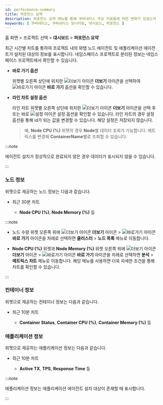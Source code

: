 ```yaml
---
id: performance-summary
title: 퍼포먼스 요약
description: 퍼포먼스 요약 메뉴를 통해 쿠버네티스 주요 지표들에 어떤 변화가 있었는지 확인할 수 있습니다.
keywords: [ 쿠버네티스, 쿠버네티스 모니터링, 대시보드, 퍼포먼스 ]
---
```


홈 화면 > 프로젝트 선택 > **대시보드** > **퍼포먼스 요약**

최근 시간별 차트를 통하여 프로젝트 내의 와탭 노드 에이전트 및 애플리케이션 에이전트가 설치된 대상의 정보를 표시합니다. 네임스페이스 프로젝트로 분리된 정보는 네임스페이스 프로젝트에서 확인할 수 있습니다. 

<ImgLang img='k8s-performance-summary.png' desc='퍼포먼스 요약' />

* **바로 가기 옵션**

  위젯별 오른쪽 상단에 위치한 ![더보기 아이콘](/img/ico-more.svg) **더보기** 아이콘을 선택하여 ![바로가기 아이콘](/img/ico-shortcut.svg) **바로 가기** 옵션을 확인할 수 있습니다.

* **라인 차트 설정 옵션**

  라인 차트 위젯별 오른쪽 상단에 위치한 ![더보기 아이콘](/img/ico-more.svg) **더보기** 아이콘을 선택 후 또는 바로 ![설정 아이콘](/img/ic-setting.svg) 설정 옵션을 확인할 수 있습니다. 라인 차트의 경우 설정 옵션을 통해 id가 되는 값을 변경할 수 있습니다. 해당 설정은 저장되지 않습니다.  

  > 예, **Node CPU (%)** 위젯의 경우 **Node**별 데이터 조회가 가능합니다. 메트릭스를 변경해 **ContainerName**별로 조회할 수 있습니다.

:::note 

에이전트 설치가 정상적으로 완료되지 않은 경우 데이터가 표시되지 않을 수 있습니다. 

:::

### 노드 정보

위젯으로 제공하는 노드 정보는 다음과 같습니다.

* 최근 30분 차트

  * **Node CPU (%)**, **Node Memory (%)** 등

:::note 

* 노드 수량 위젯 오른쪽 위에 ![더보기 아이콘](/img/ico-more.svg) **더보기** 아이콘 > ![바로가기 아이콘](/img/ico-shortcut.svg) **바로 가기** 아이콘을 차례로 선택하면 **클러스터** > **노드 목록** 메뉴로 이동합니다. 

* **Node CPU (%)** 위젯과 **Node Memory (%)** 위젯 오른쪽 위에 ![더보기 아이콘](/img/ico-more.svg) **더보기** 아이콘 > ![바로가기 아이콘](/img/ico-shortcut.svg) **바로 가기** 아이콘을 차례로 선택하면 **분석** > **메트릭스 차트** 메뉴로 이동합니다. 해당 메뉴를 사용하면 더욱 자세한 조건을 통해 차트를 확인할 수 있습니다.

:::

### 컨테이너 정보

위젯으로 제공하는 컨테이너 정보는 다음과 같습니다.

* 최근 10분 차트

  * **Container Status**, **Container CPU (%)**, **Container Memory (%)** 등

### 애플리케이션 정보

위젯으로 제공하는 애플리케이션 정보는 다음과 같습니다.

* 최근 10분 차트

  * **Active TX**, **TPS**, **Response Time** 등

:::note

애플리케이션 정보는 애플리케이션 에이전트 설치 대상이 존재할 때 표시합니다.

:::